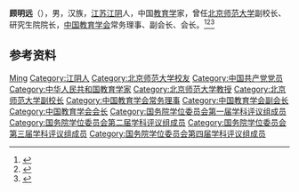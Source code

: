 '''顾明远'''（{{bd|1929年|10月14日|}}），男，汉族，[[江苏|江苏]][[江阴|江阴]]人，中国[[教育学|教育学]]家，曾任[[北京师范大学|北京师范大学]]副校长、研究生院院长，[[中国教育学会|中国教育学会]]常务理事、副会长、会长。<ref>{{Cite book|title=中国当代文化名人小传|author=伍杰主编; 崔运玺, 王伟华, 周昌喜副主编|publisher=辽宁人民出版社|year=1993|isbn=9787205022938|location=沈阳|pages=}}</ref><ref>{{Cite book|title=二十世纪中国名人辞典|author=蔡开松, 于信凤主编; 曾卓明, 周溯源, 赵书刚副主编|publisher=辽宁人民出版社|year=1991|isbn=|location=沈阳|pages=}}</ref><ref>{{Cite book|title=中华当代文化名人大辞典|author=张品兴, 殷登祥, 陈有进等主编|publisher=中国广播电视出版社|year=1992|isbn=9787504315137|location=北京|pages=}}</ref>

== 参考资料 ==
{{reflist}}

{{国务院学位委员会第一届学科评议组/教育学}}
{{国务院学位委员会第二届学科评议组/教育学}}
{{国务院学位委员会第三届学科评议组/教育学}}
{{国务院学位委员会第四届学科评议组/教育学}}
{{吴玉章人文社会科学终身成就奖获得者}}
{{Navboxes
| title  = 顾明远在[[中国教育学会|中国教育学会]]的职务
| list1  =
{{中国教育学会第一届理事会}}
{{中国教育学会第三届理事会}}
{{中国教育学会第四届理事会}}
{{中国教育学会第五届理事会}}
{{中国教育学会第六届理事会}}
}}

{{Authority control}}
{{DEFAULTSORT:Gu顾}}
[[Category:顾姓|Ming]]
[[Category:江阴人|Category:江阴人]]
[[Category:北京师范大学校友|Category:北京师范大学校友]]
[[Category:中国共产党党员|Category:中国共产党党员]]
[[Category:中华人民共和国教育学家|Category:中华人民共和国教育学家]]
[[Category:北京师范大学教授|Category:北京师范大学教授]]
[[Category:北京师范大学副校长|Category:北京师范大学副校长]]
[[Category:中国教育学会常务理事|Category:中国教育学会常务理事]]
[[Category:中国教育学会副会长|Category:中国教育学会副会长]]
[[Category:中国教育学会会长|Category:中国教育学会会长]]
[[Category:国务院学位委员会第一届学科评议组成员|Category:国务院学位委员会第一届学科评议组成员]]
[[Category:国务院学位委员会第二届学科评议组成员|Category:国务院学位委员会第二届学科评议组成员]]
[[Category:国务院学位委员会第三届学科评议组成员|Category:国务院学位委员会第三届学科评议组成员]]
[[Category:国务院学位委员会第四届学科评议组成员|Category:国务院学位委员会第四届学科评议组成员]]